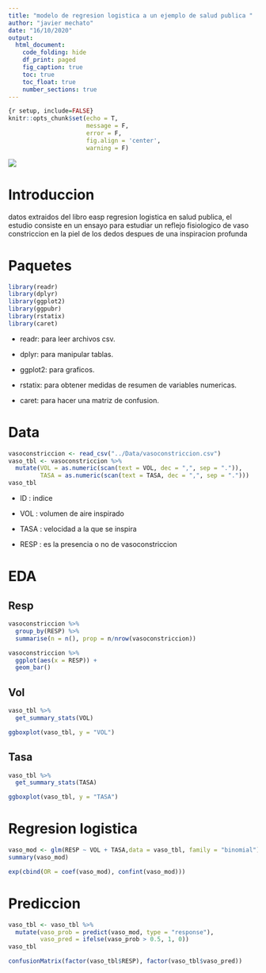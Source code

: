 ```yaml
---
title: "modelo de regresion logistica a un ejemplo de salud publica "
author: "javier mechato"
date: "16/10/2020"
output: 
  html_document:
    code_folding: hide
    df_print: paged
    fig_caption: true
    toc: true
    toc_float: true
    number_sections: true
---
```


```r
{r setup, include=FALSE}
knitr::opts_chunk$set(echo = T,
                      message = F,
                      error = F,
                      fig.align = 'center',
                      warning = F)
```

![](https://arribasalud.com/wp-content/uploads/2018/05/vasoconstricción-665x285.jpg)

# Introduccion

datos extraidos del libro easp regresion logistica en salud publica, el estudio consiste en un ensayo para estudiar un reflejo fisiologico de vaso constriccion en la piel de los dedos despues de una inspiracion profunda

# Paquetes

```r
library(readr)
library(dplyr)
library(ggplot2)
library(ggpubr)
library(rstatix)
library(caret)
```

-   readr: para leer archivos csv.

-   dplyr: para manipular tablas.

-   ggplot2: para graficos.

-   rstatix: para obtener medidas de resumen de variables numericas.

-   caret: para hacer una matriz de confusion.

# Data

```r
vasoconstriccion <- read_csv("../Data/vasoconstriccion.csv")
vaso_tbl <- vasoconstriccion %>% 
  mutate(VOL = as.numeric(scan(text = VOL, dec = ",", sep = ".")),
         TASA = as.numeric(scan(text = TASA, dec = ",", sep = ".")))
vaso_tbl
```

-   ID : indice

-   VOL : volumen de aire inspirado

-   TASA : velocidad a la que se inspira

-   RESP : es la presencia o no de vasoconstriccion

# EDA

## Resp

```r
vasoconstriccion %>% 
  group_by(RESP) %>% 
  summarise(n = n(), prop = n/nrow(vasoconstriccion))
```

```r
vasoconstriccion %>% 
  ggplot(aes(x = RESP)) +
  geom_bar()
```

## Vol

```r
vaso_tbl %>% 
  get_summary_stats(VOL)
```

```r
ggboxplot(vaso_tbl, y = "VOL")
```

## Tasa

```r
vaso_tbl %>% 
  get_summary_stats(TASA)
```

```r
ggboxplot(vaso_tbl, y = "TASA")
```

# Regresion logistica

```r
vaso_mod <- glm(RESP ~ VOL + TASA,data = vaso_tbl, family = "binomial")
summary(vaso_mod)
```

```r
exp(cbind(OR = coef(vaso_mod), confint(vaso_mod)))
```

# Prediccion

```r
vaso_tbl <- vaso_tbl %>% 
  mutate(vaso_prob = predict(vaso_mod, type = "response"),
         vaso_pred = ifelse(vaso_prob > 0.5, 1, 0))
vaso_tbl
```

```r
confusionMatrix(factor(vaso_tbl$RESP), factor(vaso_tbl$vaso_pred))
```
